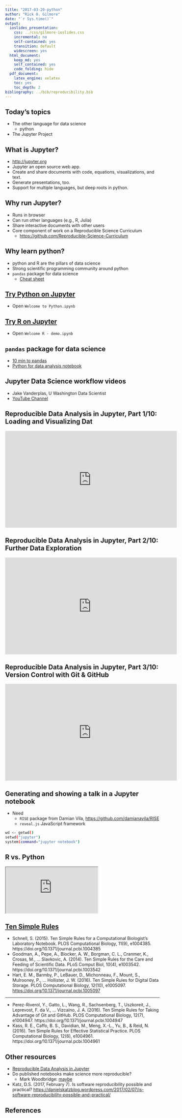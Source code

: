 ```yaml
---
title: "2017-03-20-python"
author: "Rick O. Gilmore"
date: "`r Sys.time()`"
output:
  ioslides_presentation:
    css: ../css/gilmore-ioslides.css
    incremental: no
    self-contained: yes
    transition: default
    widescreen: yes
  html_document:
    keep_md: yes
    self_contained: yes
    code_folding: hide
  pdf_document:
    latex_engine: xelatex
    toc: yes
    toc_depth: 2
bibliography: ../bib/reproducibility.bib
---
```


<!-- Lecture notes -->

## Today's topics

- The other language for data science
    + python
- The Jupyter Project

## What is Jupyter?

- <http://jupyter.org>
- Jupyter an open source web app.
- Create and share documents with code, equations, visualizations, and text.
- Generate presentations, too.
- Support for multiple languages, but deep roots in python.

## Why run Jupyter?

- Runs in browser
- Can run other languages (e.g., R, Julia)
- Share interactive documents with other users
- Core component of work on a Reproducible Science Curriculum
    + <https://github.com/Reproducible-Science-Curriculum>

## Why learn python?

- python and R are the pillars of data science
- Strong scientific programming community around python
- `pandas` package for data science
    + [Cheat sheet](https://github.com/pandas-dev/pandas/blob/master/doc/cheatsheet/Pandas_Cheat_Sheet.pdf)

## [Try Python on Jupyter](https://try.jupyter.org)

- Open `Welcome to Python.ipynb`

## [Try R on Jupyter](https://try.jupyter.org)

- Open `Welcome R - demo.ipynb`

## `pandas` package for data science

- [10 min to pandas](http://pandas.pydata.org/pandas-docs/stable/10min.html)
- [Python for data analysis notebook](http://nbviewer.jupyter.org/urls/gist.github.com/wesm/4757075/raw/a72d3450ad4924d0e74fb57c9f62d1d895ea4574/PandasTour.ipynb)

## Jupyter Data Science workflow videos

- Jake Vanderplas, U Washington Data Scientist
- [YouTube Channel](https://www.youtube.com/playlist?list=PLYCpMb24GpOC704uO9svUrihl-HY1tTJJ)

## Reproducible Data Analysis in Jupyter, Part 1/10: Loading and Visualizing Dat

<iframe width="560" height="315" src="https://www.youtube.com/embed/_ZEWDGpM-vM?list=PLYCpMb24GpOC704uO9svUrihl-HY1tTJJ" frameborder="0" allowfullscreen></iframe>

## Reproducible Data Analysis in Jupyter, Part 2/10: Further Data Exploration

<iframe width="560" height="315" src="https://www.youtube.com/embed/yUNBVzQfugg?list=PLYCpMb24GpOC704uO9svUrihl-HY1tTJJ" frameborder="0" allowfullscreen></iframe>

## Reproducible Data Analysis in Jupyter, Part 3/10: Version Control with Git & GitHub

<iframe width="560" height="315" src="https://www.youtube.com/embed/J45NJ0pJXWQ?list=PLYCpMb24GpOC704uO9svUrihl-HY1tTJJ" frameborder="0" allowfullscreen></iframe>

## Generating and showing a talk in a Jupyter notebook

- Need
    + `RISE` package from Damian Vila, <https://github.com/damianavila/RISE>
    + `reveal.js` JavaScript framework

```bash
wd <- getwd()
setwd("jupyter")
system(command="jupyter notebook")
```

## R vs. Python

<iframe src="https://www.datacamp.com/community/tutorials/r-or-python-for-data-analysis#gs.w49HAyQ">
</iframe>

## [Ten Simple Rules](http://collections.plos.org/ten-simple-rules)

- Schnell, S. (2015). Ten Simple Rules for a Computational Biologist’s Laboratory Notebook. PLOS Computational Biology, 11(9), e1004385. https://doi.org/10.1371/journal.pcbi.1004385
- Goodman, A., Pepe, A., Blocker, A. W., Borgman, C. L., Cranmer, K., Crosas, M., … Slavkovic, A. (2014). Ten Simple Rules for the Care and Feeding of Scientific Data. PLoS Comput Biol, 10(4), e1003542. https://doi.org/10.1371/journal.pcbi.1003542
- Hart, E. M., Barmby, P., LeBauer, D., Michonneau, F., Mount, S., Mulrooney, P., … Hollister, J. W. (2016). Ten Simple Rules for Digital Data Storage. PLOS Computational Biology, 12(10), e1005097. <https://doi.org/10.1371/journal.pcbi.1005097>

---

- Perez-Riverol, Y., Gatto, L., Wang, R., Sachsenberg, T., Uszkoreit, J., Leprevost, F. da V., … Vizcaíno, J. A. (2016). Ten Simple Rules for Taking Advantage of Git and GitHub. PLOS Computational Biology, 12(7), e1004947. https://doi.org/10.1371/journal.pcbi.1004947
- Kass, R. E., Caffo, B. S., Davidian, M., Meng, X.-L., Yu, B., & Reid, N. (2016). Ten Simple Rules for Effective Statistical Practice. PLOS Computational Biology, 12(6), e1004961. https://doi.org/10.1371/journal.pcbi.1004961

## Other resources

- [Reproducible Data Analysis in Jupyter](http://jakevdp.github.io/blog/2017/03/03/reproducible-data-analysis-in-jupyter/)
- Do published notebooks make science more reproducible?
    + Mark Woodbridge: [maybe](https://markwoodbridge.com/2017/03/05/jupyter-reproducible-science.html)
- Katz, D.S. (2017, February 7). Is software reproducibility possible and practical? <https://danielskatzblog.wordpress.com/2017/02/07/is-software-reproducibility-possible-and-practical/>

## References